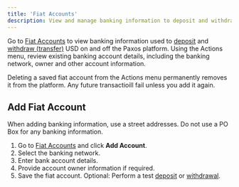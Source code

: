 ```yaml
---
title: 'Fiat Accounts'
description: View and manage banking information to deposit and withdrawal USD.
---
```


[fiat]: https://dashboard.paxos.com/dashboard/fiat-accounts
[deposit]: /dashboard/deposit
[withdraw]: /dashboard/transfer

Go to [Fiat Accounts][fiat] to view banking information used to [deposit] and [withdraw (transfer)][withdraw] USD on and off the Paxos platform.
Using the Actions menu, review existing banking account details, including the banking network, owner and other account information.

Deleting a saved fiat account from the Actions menu permanently removes it from the platform.
Any future transactioill fail unless you add it again.

## Add Fiat Account

When adding banking information, use a street addresses.
Do not use a PO Box for any banking information.

1. Go to [Fiat Accounts][fiat] and click **Add Account**.
1. Select the banking network.
1. Enter bank account details.
1. Provide account owner information if required.
1. Save the fiat account. Optional: Perform a test [deposit] or [withdrawal][withdraw].
